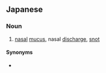 ==Japanese==
{{ja-kanjitab|はな|しる|k2=じる|yomi=k|r=y}}

===Noun===
{{ja-noun|はなじる}}

# [[nasal]] [[mucus]], nasal [[discharge]], [[snot]]

====Synonyms====
* {{ja-r|鼻水|はなみず}}